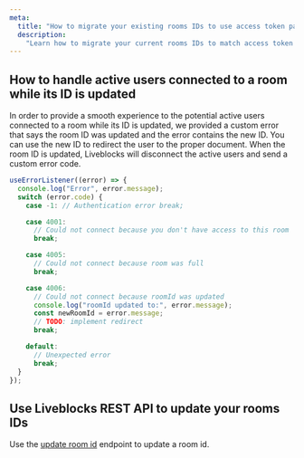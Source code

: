```yaml
---
meta:
  title: "How to migrate your existing rooms IDs to use access token patterns"
  description:
    "Learn how to migrate your current rooms IDs to match access token patterns."
---
```


## How to handle active users connected to a room while its ID is updated

In order to provide a smooth experience to the potential active users connected
to a room while its ID is updated, we provided a custom error that says the room
ID was updated and the error contains the new ID. You can use the new ID to
redirect the user to the proper document. When the room ID is updated,
Liveblocks will disconnect the active users and send a custom error code.

```ts
useErrorListener((error) => {
  console.log("Error", error.message);
  switch (error.code) {
    case -1: // Authentication error break;

    case 4001:
      // Could not connect because you don't have access to this room
      break;

    case 4005:
      // Could not connect because room was full
      break;

    case 4006:
      // Could not connect because roomId was updated
      console.log("roomId updated to:", error.message);
      const newRoomId = error.message;
      // TODO: implement redirect
      break;

    default:
      // Unexpected error
      break;
  }
});
```

## Use Liveblocks REST API to update your rooms IDs

Use the
[update room id](/docs/api-reference/rest-api-endpoints#post-rooms-update-roomId)
endpoint to update a room id.
